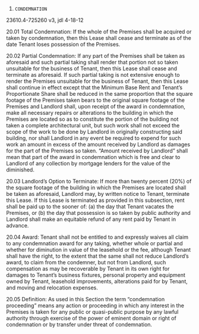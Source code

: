 1. `CONDEMNATION`

23610.4-725260 v3, jdl 4-18-12

20.01           Total Condemnation:     If the whole of the Premises shall be acquired or taken by condemnation, then this Lease shall cease and terminate as of the date Tenant loses possession of the Premises.

20.02           Partial Condemnation:     If any part of the Premises shall be taken as aforesaid and such partial taking shall render that portion not so taken unsuitable for the business of Tenant, then this Lease shall cease and terminate as aforesaid.  If such partial taking is not extensive enough to render the Premises unsuitable for the business of Tenant, then this Lease shall continue in effect except that the Minimum Base Rent and Tenant’s Proportionate Share shall be reduced in the same proportion that the square footage of the Premises taken bears to the original square footage of the Premises and Landlord shall, upon receipt of the award in condemnation, make all necessary repairs or alterations to the building in which the Premises are located so as to constitute the portion of the building not taken a complete architectural unit, but such work shall not exceed the scope of the work to be done by Landlord in originally constructing said building, nor shall Landlord in any event be required to expend for such work an amount in excess of the amount received by Landlord as damages for the part of the Premises so taken. “Amount received by Landlord” shall mean that part of the award in condemnation which is free and clear to Landlord of any collection by mortgage lenders for the value of the diminished.

20.03           Landlord’s Option to Terminate:     If more than twenty percent (20%) of the square footage of the building in which the Premises are located shall be taken as aforesaid, Landlord may, by written notice to Tenant, terminate this Lease.  If this Lease is terminated as provided in this subsection, rent shall be paid up to the sooner of: (a) the day that Tenant vacates the Premises, or (b) the day that possession is so taken by public authority and Landlord shall make an equitable refund of any rent paid by Tenant in advance.

20.04           Award:     Tenant shall not be entitled to and expressly waives all claim to any condemnation award for any taking, whether whole or partial and whether for diminution in value of the leasehold or the fee, although Tenant shall have the right, to the extent that the same shall not reduce Landlord’s award, to claim from the condemner, but not from Landlord, such compensation as may be recoverable by Tenant in its own right for damages to Tenant’s business fixtures, personal property and equipment owned by Tenant, leasehold improvements, alterations paid for by Tenant, and moving and relocation expenses.

20.05           Definition:     As used in this Section the term “condemnation proceeding” means any action or proceeding in which any interest in the Premises is taken for any public or quasi-public purpose by any lawful authority through exercise of the power of eminent domain or right of condemnation or by transfer under threat of condemnation.